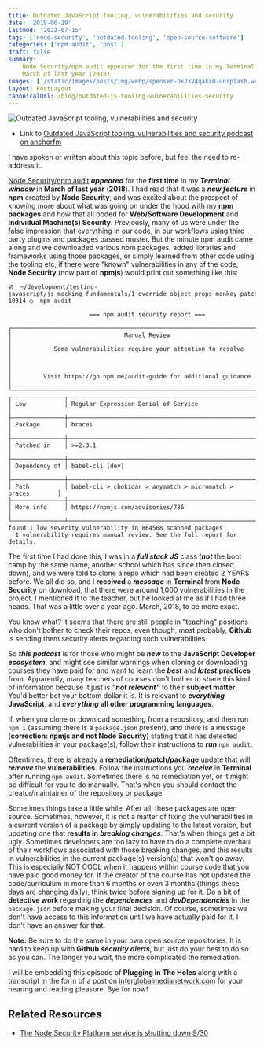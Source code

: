```yaml
---
title: Outdated JavaScript tooling, vulnerabilities and security
date: '2019-06-29'
lastmod: '2022-07-15'
tags: ['node-security', 'outdated-tooling', 'open-source-software']
categories: ['npm audit', 'post']
draft: false
summary:
    Node Security/npm audit appeared for the first time in my Terminal window in
    March of last year (2018).
images: ['/static/images/posts/img/webp/spenser-OxJxV4qakx0-unsplash.webp']
layout: PostLayout
canonicalUrl: /blog/outdated-js-tooling-vulnerabilities-security
---
```


![Outdated JavaScript tooling, vulnerabilities and security](/static/images/posts/img/webp/spenser-OxJxV4qakx0-unsplash.webp)

-   Link to
    [Outdated JavaScript tooling, vulnerabilities and security podcast on anchorfm](https://anchor.fm/maria-campbell/episodes/Outdated-JavaScript-tooling--vulnerabilities-and-security-e4fsi9)

I have spoken or written about this topic before, but feel the need to
re-address it.

[Node Security/npm audit](https://blog.npmjs.org/post/175511531085/the-node-security-platform-service-is-shutting)
**_appeared_** for the **first time** in my **_Terminal window_** in **March of
last year** (**2018**). I had read that it was a **_new feature_** in **npm**
created by **Node Security**, and was excited about the prospect of knowing more
about what was going on under the hood with my **npm packages** and how that all
boded for **Web/Software Development** and **Individual Machine(s) Security**.
Previously, many of us were under the false impression that everything in our
code, in our workflows using third party plugins and packages passed muster. But
the minute npm audit came along and we downloaded various npm packages, added
libraries and frameworks using those packages, or simply learned from other code
using the tooling etc, if there were "known" vulnerabilities in any of the code,
**Node Security** (now part of **npmjs**) would print out something like this:

```shell
ॐ  ~/development/testing-javascript/js_mocking_fundamentals/1_override_object_props_monkey_patching_js:
10314 ◯  npm audit

                       === npm audit security report ===

┌──────────────────────────────────────────────────────────────────────────────┐
│                                Manual Review                                 │
│            Some vulnerabilities require your attention to resolve            │
│                                                                              │
│         Visit https://go.npm.me/audit-guide for additional guidance          │
└──────────────────────────────────────────────────────────────────────────────┘
┌───────────────┬──────────────────────────────────────────────────────────────┐
│ Low           │ Regular Expression Denial of Service                         │
├───────────────┼──────────────────────────────────────────────────────────────┤
│ Package       │ braces                                                       │
├───────────────┼──────────────────────────────────────────────────────────────┤
│ Patched in    │ >=2.3.1                                                      │
├───────────────┼──────────────────────────────────────────────────────────────┤
│ Dependency of │ babel-cli [dev]                                              │
├───────────────┼──────────────────────────────────────────────────────────────┤
│ Path          │ babel-cli > chokidar > anymatch > micromatch > braces        │
├───────────────┼──────────────────────────────────────────────────────────────┤
│ More info     │ https://npmjs.com/advisories/786                             │
└───────────────┴──────────────────────────────────────────────────────────────┘
found 1 low severity vulnerability in 864568 scanned packages
  1 vulnerability requires manual review. See the full report for details.
```

The first time I had done this, I was in a **_full stack JS_** class (**_not_**
the boot camp by the same name, another school which has since then closed
down), and we were told to clone a repo which had been created 2 YEARS before.
We all did so, and I **received** a **_message_** in **Terminal** from **Node
Security** on download, that there were around 1,000 vulnerabilities in the
project. I mentioned it to the teacher, but he looked at me as if I had three
heads. That was a little over a year ago. March, 2018, to be more exact.

You know what? It seems that there are still people in "teaching" positions who
don't bother to check their repos, even though, most probably, **Github** is
sending them security alerts regarding such vulnerabilities.

So **_this podcast_** is for those who might be **_new_** to the **JavaScript
Developer** **_ecosystem_**, and might see similar warnings when cloning or
downloading courses they have paid for and want to learn the **_best_** and
**_latest_** **practices** from. Apparently, many teachers of courses don't
bother to share this kind of information because it just is **_"not relevant"_**
to their **subject matter**. You'd better bet your bottom dollar it is. It is
relevant to **_everything_** **JavaScript**, and **_everything_** **all other
programming languages**.

If, when you clone or download something from a repository, and then run `npm i`
(assuming there is a `package.json` present), and there is a message
(**correction: npmjs and not Node Security**) stating that it has detected
vulnerabilities in your package(s), follow their instructions to **_run_**
`npm audit`.

Oftentimes, there is already a **remediation/patch/package** update that will
**_remove_** the **vulnerabilities**. Follow the instructions you **_receive_**
in **Terminal** after running `npm audit`. Sometimes there is no remediation
yet, or it might be difficult for you to do manually. That's when you should
contact the creator/maintainer of the repository or package.

Sometimes things take a little while. After all, these packages are open source.
Sometimes, however, it is not a matter of fixing the vulnerabilities in a
current version of a package by simply updating to the latest version, but
updating one that **results in** **_breaking changes_**. That's when things get
a bit ugly. Sometimes developers are too lazy to have to do a complete overhaul
of their workflows associated with those breaking changes, and this results in
vulnerabilities in the current package(s) version(s) that won't go away. This is
especially NOT COOL when it happens within course code that you have paid good
money for. If the creator of the course has not updated the code/curriculum in
more than 6 months or even 3 months (things these days are changing daily),
think twice before signing up for it. Do a bit of **detective work** regarding
the **_dependencies_** and **_devDependencies_** in the `package.json` before
making your final decision. Of course, sometimes we don't have access to this
information until we have actually paid for it. I don't have an answer for that.

**Note:** Be sure to do the same in your own open source repositories. It is
hard to keep up with **Github** **_security alerts_**, but just do your best to
do so as you can. The longer you wait, the more complicated the remediation.

I will be embedding this episode of **Plugging in The Holes** along with a
transcript in the form of a post on
[interglobalmedianetwork.com](https://www.interglobalmedianetwork.com) for your
hearing and reading pleasure. Bye for now!

## Related Resources

-   [The Node Security Platform service is shutting down 9/30](https://blog.npmjs.org/post/175511531085/the-node-security-platform-service-is-shutting)
